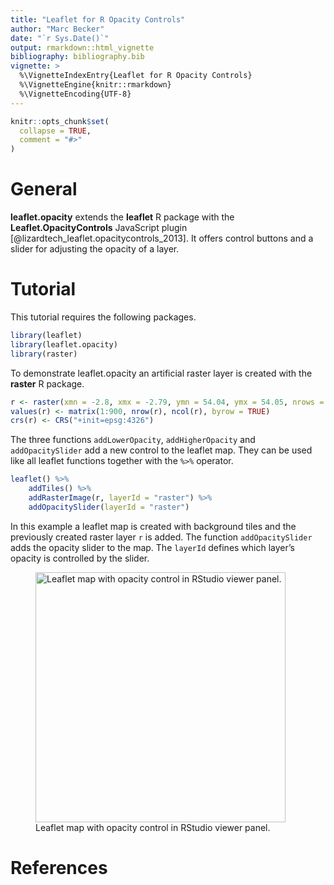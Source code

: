 ```yaml
---
title: "Leaflet for R Opacity Controls"
author: "Marc Becker"
date: "`r Sys.Date()`"
output: rmarkdown::html_vignette
bibliography: bibliography.bib
vignette: >
  %\VignetteIndexEntry{Leaflet for R Opacity Controls}
  %\VignetteEngine{knitr::rmarkdown}
  %\VignetteEncoding{UTF-8}
---
```


```r
knitr::opts_chunk$set(
  collapse = TRUE,
  comment = "#>"
)
```

# General

**leaflet.opacity** extends the **leaflet** R package with the **Leaflet.OpacityControls** JavaScript plugin [@lizardtech_leaflet.opacitycontrols_2013]. It offers control buttons and a slider for adjusting the opacity of a layer. 

# Tutorial

This tutorial requires the following packages.

```r
library(leaflet)
library(leaflet.opacity)
library(raster)
```

To demonstrate leaflet.opacity an artificial raster layer is created with the **raster** R package.

```r
r <- raster(xmn = -2.8, xmx = -2.79, ymn = 54.04, ymx = 54.05, nrows = 30, ncols = 30)
values(r) <- matrix(1:900, nrow(r), ncol(r), byrow = TRUE)
crs(r) <- CRS("+init=epsg:4326")
```

The three functions `addLowerOpacity`, `addHigherOpacity` and `addOpacitySlider` add a new control to the leaflet map. They can be used like all leaflet functions together with the `%>%` operator. 

```r
leaflet() %>%
    addTiles() %>%
    addRasterImage(r, layerId = "raster") %>%
    addOpacitySlider(layerId = "raster")
```

In this example a leaflet map is created with background tiles and the previously created raster layer `r` is added. The function `addOpacitySlider` adds the opacity slider to the map. The `layerId` defines which layer's opacity is controlled by the slider. 

![Leaflet map with opacity control in RStudio viewer panel.](map.png){width=400px}

# References
